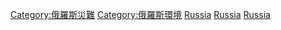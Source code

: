 [[Category:俄羅斯災難|Category:俄羅斯災難]]
[[Category:俄羅斯環境|Category:俄羅斯環境]]
[[Category:歐洲自然災害|Russia]]
[[Category:亚洲自然灾害|Russia]]
[[Category:各國自然災害|Russia]]